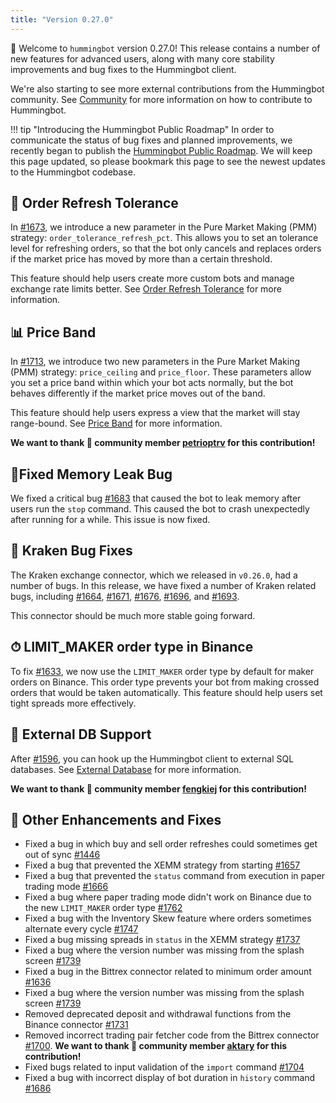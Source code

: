 ```yaml
---
title: "Version 0.27.0"
---
```


🚀 Welcome to `hummingbot` version 0.27.0! This release contains a number of new features for advanced users, along with many core stability improvements and bug fixes to the Hummingbot client.

We're also starting to see more external contributions from the Hummingbot community. See [Community](/community) for more information on how to contribute to Hummingbot.

!!! tip "Introducing the Hummingbot Public Roadmap"
In order to communicate the status of bug fixes and planned improvements, we recently began to publish the [Hummingbot Public Roadmap](https://github.com/CoinAlpha/hummingbot/projects/2). We will keep this page updated, so please bookmark this page to see the newest updates to the Hummingbot codebase.

## 🔄 Order Refresh Tolerance

In [#1673](https://github.com/CoinAlpha/hummingbot/pull/1673), we introduce a new parameter in the Pure Market Making (PMM) strategy: `order_tolerance_refresh_pct`. This allows you to set an tolerance level for refreshing orders, so that the bot only cancels and replaces orders if the market price has moved by more than a certain threshold.

This feature should help users create more custom bots and manage exchange rate limits better. See [Order Refresh Tolerance](/strategies/advanced-mm/order-refresh-tolerance/) for more information.

## 📊 Price Band

In [#1713](https://github.com/CoinAlpha/hummingbot/issues/1713), we introduce two new parameters in the Pure Market Making (PMM) strategy: `price_ceiling` and `price_floor`. These parameters allow you set a price band within which your bot acts normally, but the bot behaves differently if the market price moves out of the band.

This feature should help users express a view that the market will stay range-bound. See [Price Band](/strategies/advanced-mm/price-band/) for more information.

**We want to thank 🙏 community member [petrioptrv](https://github.com/petioptrv) for this contribution!**

## 🐞Fixed Memory Leak Bug

We fixed a critical bug [#1683](https://github.com/CoinAlpha/hummingbot/issues/1683) that caused the bot to leak memory after users run the `stop` command. This caused the bot to crash unexpectedly after running for a while. This issue is now fixed.

## 🐙 Kraken Bug Fixes

The Kraken exchange connector, which we released in `v0.26.0`, had a number of bugs. In this release, we have fixed a number of Kraken related bugs, including [#1664](https://github.com/CoinAlpha/hummingbot/issues/1664), [#1671](https://github.com/CoinAlpha/hummingbot/issues/1671), [#1676](https://github.com/CoinAlpha/hummingbot/issues/1676), [#1696](https://github.com/CoinAlpha/hummingbot/pull/1696), and [#1693](https://github.com/CoinAlpha/hummingbot/issues/1693).

This connector should be much more stable going forward.

## ⏱ LIMIT_MAKER order type in Binance

To fix [#1633](https://github.com/CoinAlpha/hummingbot/pull/1633), we now use the `LIMIT_MAKER` order type by default for maker orders on Binance. This order type prevents your bot from making crossed orders that would be taken automatically. This feature should help users set tight spreads more effectively.

## 🐞 External DB Support

After [#1596](https://github.com/CoinAlpha/hummingbot/issues/1596), you can hook up the Hummingbot client to external SQL databases. See [External Database](/advanced/db-config/) for more information.

**We want to thank 🙏 community member [fengkiej](https://github.com/fengkiej) for this contribution!**

## 🐞 Other Enhancements and Fixes

- Fixed a bug in which buy and sell order refreshes could sometimes get out of sync [#1446](https://github.com/CoinAlpha/hummingbot/pull/1446)
- Fixed a bug that prevented the XEMM strategy from starting [#1657](https://github.com/CoinAlpha/hummingbot/pull/1657)
- Fixed a bug that prevented the `status` command from execution in paper trading mode [#1666](https://github.com/CoinAlpha/hummingbot/pull/1666)
- Fixed a bug where paper trading mode didn't work on Binance due to the new `LIMIT_MAKER` order type [#1762](https://github.com/CoinAlpha/hummingbot/issues/1762)
- Fixed a bug with the Inventory Skew feature where orders sometimes alternate every cycle [#1747](https://github.com/CoinAlpha/hummingbot/issues/1747)
- Fixed a bug missing spreads in `status` in the XEMM strategy [#1737](https://github.com/CoinAlpha/hummingbot/issues/1737)
- Fixed a bug where the version number was missing from the splash screen [#1739](https://github.com/CoinAlpha/hummingbot/issues/1739)
- Fixed a bug in the Bittrex connector related to minimum order amount [#1636](https://github.com/CoinAlpha/hummingbot/issues/1636)
- Fixed a bug where the version number was missing from the splash screen [#1739](https://github.com/CoinAlpha/hummingbot/issues/1739)
- Removed deprecated deposit and withdrawal functions from the Binance connector [#1731](https://github.com/CoinAlpha/hummingbot/issues/1731)
- Removed incorrect trading pair fetcher code from the Bittrex connector [#1700](https://github.com/CoinAlpha/hummingbot/issues/1700). **We want to thank 🙏 community member [aktary](https://github.com/aktary) for this contribution!**
- Fixed bugs related to input validation of the `import` command [#1704](https://github.com/CoinAlpha/hummingbot/pull/1704)
- Fixed a bug with incorrect display of bot duration in `history` command [#1686](https://github.com/CoinAlpha/hummingbot/pull/1686)
